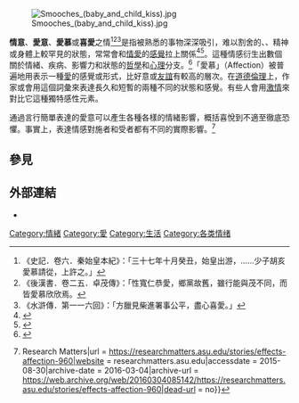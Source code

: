 {{情绪侧栏}}
{{愛側欄}}
[[File:Smooches_(baby_and_child_kiss).jpg|thumb]]

'''情意'''、'''愛意'''、'''愛慕'''或'''喜愛'''之情<ref>《史記．卷六．秦始皇本紀》：「三十七年十月癸丑，始皇出游，……少子胡亥愛慕請從，上許之。」</ref><ref>《後漢書．卷二五．卓茂傳》：「性寬仁恭愛，鄉黨故舊，雖行能與茂不同，而皆愛慕欣欣焉。</ref><ref>《水滸傳．第一一六回》：「方臘見柴進署事公平，盡心喜愛。」</ref>是指被熟悉的事物深深吸引，难以割舍的、{{link-en|性情|disposition}}、精神或身體上較罕見的狀態，常常會和[[情愛|情愛]]的[[感覺|感]][[感覺|覺]]拉上關係<ref name=":0">{{Cite web|url=http://dict.revised.moe.edu.tw/cgi-bin/cbdic/gsweb.cgi?o=dcbdic&searchid=Z00000147314|title=教育部重編國語辭典修訂本 【愛意】|accessdate=2016-06-05|publisher=中華民國教育部|archive-date=2016-09-20|archive-url=https://web.archive.org/web/20160920020726/http://dict.revised.moe.edu.tw/cgi-bin/cbdic/gsweb.cgi?o=dcbdic&searchid=Z00000147314|dead-url=no}}</ref><ref>{{Cite web|url=http://dict.revised.moe.edu.tw/cgi-bin/cbdic/gsweb.cgi?ccd=BHktnM&o=e0&sec=sec1&op=v&view=1-1|title=教育部重編國語辭典修訂本 【情意】|accessdate=2016-06-05|publisher=中華民國教育部|archive-date=2016-09-20|archive-url=https://web.archive.org/web/20160920020905/http://dict.revised.moe.edu.tw/cgi-bin/cbdic/gsweb.cgi?ccd=BHktnM&o=e0&sec=sec1&op=v&view=1-1|dead-url=no}}</ref>。這種情感衍生出數個關於情緒、疾病、影響力和狀態的[[哲學|哲學]]和[[心理|心理]]分支。<ref>{{Cite web |url=http://plato.stanford.edu/entries/emotions-17th18th/LD7Hutcheson.html |title=17th and 18th Century Theories of Emotions > Francis Hutcheson on the Emotions (Stanford Encyclopedia of Philosophy) |accessdate=2016-06-05 |archive-date=2016-06-11 |archive-url=https://web.archive.org/web/20160611084104/http://plato.stanford.edu/entries/emotions-17th18th/LD7Hutcheson.html |dead-url=no }}</ref>「愛慕」（Affection）被普遍地用表示一種[[愛|愛]]的感覺或形式，比好意或[[友誼|友誼]]有較高的層次。在[[道德倫理|道德倫理]]上，作家或會用這個詞彙來表達長久和短暫的兩種不同的狀態和感覺。有些人會用[[激情|激情]]來對比它這種獨特感性元素。

通過言行簡單表達的愛意可以產生各種各樣的情緒影響，概括喜悅到不適至徹底恐懼。事實上，表達情感對施者和受者都有不同的實際影響。<ref>{{Cite web|title = The Effects of Affection {{!}} Research Matters|url = https://researchmatters.asu.edu/stories/effects-affection-960|website = researchmatters.asu.edu|accessdate = 2015-08-30|archive-date = 2016-03-04|archive-url = https://web.archive.org/web/20160304085142/https://researchmatters.asu.edu/stories/effects-affection-960|dead-url = no}}</ref>

==參見==
{{Reflist}}

==外部連結==
{{Wikisource1911Enc|Affection}}
*{{wikiquote-inline|Affection}}

{{emotion-footer}}

[[Category:情緒|Category:情緒]]
[[Category:愛|Category:愛]]
[[Category:生活|Category:生活]]
[[Category:各类情绪|Category:各类情绪]]